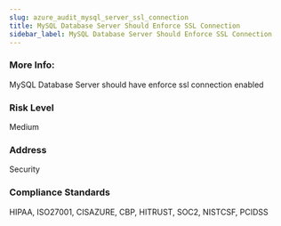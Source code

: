 ```yaml
---
slug: azure_audit_mysql_server_ssl_connection
title: MySQL Database Server Should Enforce SSL Connection
sidebar_label: MySQL Database Server Should Enforce SSL Connection
---
```


### More Info:

MySQL Database Server should have enforce ssl connection enabled

### Risk Level

Medium

### Address

Security

### Compliance Standards

HIPAA, ISO27001, CISAZURE, CBP, HITRUST, SOC2, NISTCSF, PCIDSS

